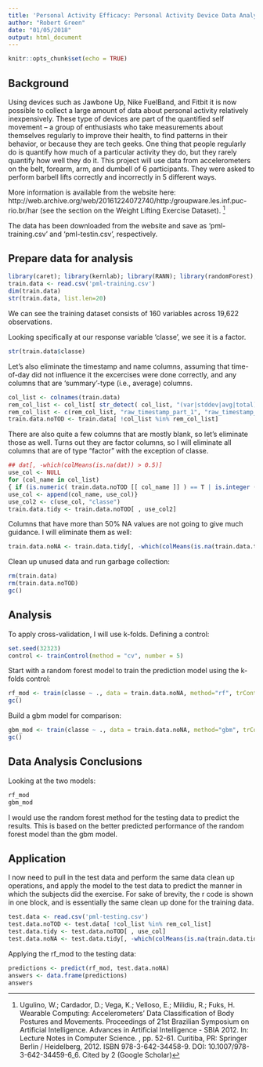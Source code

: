 ```yaml
---
title: 'Personal Activity Efficacy: Personal Activity Device Data Analysis'
author: "Robert Green"
date: "01/05/2018"
output: html_document
---
```


```r
knitr::opts_chunk$set(echo = TRUE)
```

## Background
Using devices such as Jawbone Up, Nike FuelBand, and Fitbit it is now possible to collect a large amount of data about personal activity relatively inexpensively. These type of devices are part of the quantified self movement – a group of enthusiasts who take measurements about themselves regularly to improve their health, to find patterns in their behavior, or because they are tech geeks. One thing that people regularly do is quantify how much of a particular activity they do, but they rarely quantify how well they do it. This project will use data from accelerometers on the belt, forearm, arm, and dumbell of 6 participants. They were asked to perform barbell lifts correctly and incorrectly in 5 different ways. 

More information is available from the website here: http://web.archive.org/web/20161224072740/http:/groupware.les.inf.puc-rio.br/har (see the section on the Weight Lifting Exercise Dataset). [^1]

[^1]: Ugulino, W.; Cardador, D.; Vega, K.; Velloso, E.; Milidiu, R.; Fuks, H. Wearable Computing: Accelerometers' Data Classification of Body Postures and Movements. Proceedings of 21st Brazilian Symposium on Artificial Intelligence. Advances in Artificial Intelligence - SBIA 2012. In: Lecture Notes in Computer Science. , pp. 52-61. Curitiba, PR: Springer Berlin / Heidelberg, 2012. ISBN 978-3-642-34458-9. DOI: 10.1007/978-3-642-34459-6_6. 
Cited by 2 (Google Scholar)

The data has been downloaded from the website and save as 'pml-training.csv' and 'pml-testin.csv', respectively.

## Prepare data for analysis

``` r
library(caret); library(kernlab); library(RANN); library(randomForest); library(stringr)
train.data <- read.csv('pml-training.csv')
dim(train.data)
str(train.data, list.len=20)
```
We can see the training dataset consists of 160 variables across 19,622 observations. 

Looking specifically at our response variable 'classe', we see it is a factor.
``` r
str(train.data$classe)
```

Let's also eliminate the timestamp and name columns, assuming that time-of-day did not influence it the excercises were done correctly, and any columns that are 'summary'-type (i.e., average) columns.
``` r
col_list <- colnames(train.data)
rem_col_list <- col_list[ str_detect( col_list, "(var|stddev|avg|total)" ) ]
rem_col_list <- c(rem_col_list, "raw_timestamp_part_1", "raw_timestamp_part_2", "cvtd_timestamp", "user_name", "X", "num_window")
train.data.noTOD <- train.data[ !col_list %in% rem_col_list]
```

There are also quite a few columns that are mostly blank, so let's eliminate those as well. Turns out they are factor columns, so I will eliminate all columns that are of type "factor" with the exception of classe.
```r
## dat[, -which(colMeans(is.na(dat)) > 0.5)]
use_col <- NULL
for (col_name in col_list)
{ if (is.numeric( train.data.noTOD [[ col_name ]] ) == T | is.integer ( train.data.noTOD [[ col_name ]] ) == T )
use_col <- append(col_name, use_col)}
use_col2 <- c(use_col, "classe")
train.data.tidy <- train.data.noTOD[ , use_col2]
```
Columns that have more than 50% NA values are not going to give much guidance. I will eliminate them as well:
``` r
train.data.noNA <- train.data.tidy[, -which(colMeans(is.na(train.data.tidy)) > 0.5)]
```

Clean up unused data and run garbage collection:
``` r
rm(train.data)
rm(train.data.noTOD)
gc()
```

## Analysis
To apply cross-validation, I will use k-folds. Defining a control:
``` r
set.seed(32323)
control <- trainControl(method = "cv", number = 5)
```

Start with a random forest model to train the prediction model using the k-folds control:
``` r
rf_mod <- train(classe ~ ., data = train.data.noNA, method="rf", trControl = control)
gc()
``` 

Build a gbm model for comparison:
``` r
gbm_mod <- train(classe ~ ., data = train.data.noNA, method="gbm", trControl = control)
gc()
``` 

## Data Analysis Conclusions
Looking at the two models:
``` r
rf_mod
gbm_mod
```

I would use the random forest method for the testing data to predict the results.  This is based on the better predicted performance of the random forest model than the gbm model.

## Application
I now need to pull in the test data and perform the same data clean up operations, and apply the model to the test data to predict the manner in which the subjects did the exercise. For sake of brevity, the r code is shown in one block, and is essentially the same clean up done for the training data.
```r
test.data <- read.csv('pml-testing.csv')
test.data.noTOD <- test.data[ !col_list %in% rem_col_list]
test.data.tidy <- test.data.noTOD[ , use_col]
test.data.noNA <- test.data.tidy[, -which(colMeans(is.na(train.data.tidy)) > 0.5)]
```

Applying the rf_mod to the testing data:
```r
predictions <- predict(rf_mod, test.data.noNA)
answers <- data.frame(predictions)
answers
```
